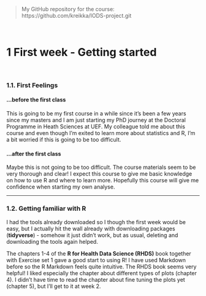 <br>

> My GitHub repository for the course: https://github.com/kreikka/IODS-project.git

<br>

# 1 First week - Getting started

<br>

### 1.1. First Feelings 
#### ...before the first class
This is going to be my first course in a while since it's been a few years since my masters and I am just starting my PhD journey at the Doctoral Programme in Heath Sciences at UEF. My colleague told me about this course and even though I'm exited to learn more about statistics and R, I'm a bit worried if this is going to be too difficult.

#### ...after the first class
Maybe this is not going to be too difficult. The course materials seem to be very thorough and clear! I expect this course to give me basic knowledge on how to use R and where to learn more. Hopefully this course will give me confidence when starting my own analyse.

***

### 1.2. Getting familiar with R
I had the tools already downloaded so I though the first week would be easy, but I actually hit the wall already with downloading packages (**tidyverse**) - somehow it just didn't work, but as usual, deleting and downloading the tools again helped. 

The chapters 1-4 of the **R for Health Data Science (RHDS)** book together with Exercise set 1 gave a good start to using R! I have used Markdown before so the R Markdown feels quite intuitive. The RHDS book seems very helpful! I liked especially the chapter about different types of plots (chapter 4). I didn't have time to read the chapter about fine tuning the plots yet (chapter 5), but I'll get to it at week 2. 



